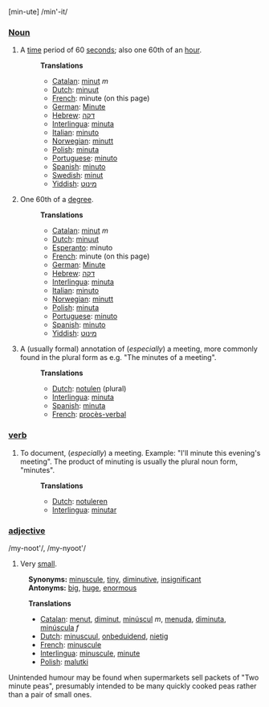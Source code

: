 [min-ute] /min'-it/

===[[Noun]]===
# A [[time]] period of 60 [[second]]s; also one 60th of an [[hour]].
#:'''Translations'''
#:*[[Catalan]]: [[minut]] ''m''
#:*[[Dutch]]: [[minuut]]
#:*[[French]]: minute (on this page)
#:*[[German]]: [[Minute]]
#:*[[Hebrew]]: [[דקה]]
#:*[[Interlingua]]: [[minuta]]
#:*[[Italian]]: [[minuto]]
#:*[[Norwegian]]: [[minutt]]
#:*[[Polish]]: [[minuta]]
#:*[[Portuguese]]: [[minuto]]
#:*[[Spanish]]: [[minuto]]
#:*[[Swedish]]: [[minut]]
#:*[[Yiddish]]: [[מינוט]]
# One 60th of a [[degree]].
#:'''Translations'''
#:*[[Catalan]]: [[minut]] ''m''
#:*[[Dutch]]: [[minuut]]
#:*[[Esperanto]]: minuto
#:*[[French]]: minute (on this page)
#:*[[German]]: [[Minute]]
#:*[[Hebrew]]: [[דקה]]
#:*[[Interlingua]]: [[minuta]]
#:*[[Italian]]: [[minuto]]
#:*[[Norwegian]]: [[minutt]]
#:*[[Polish]]: [[minuta]]
#:*[[Portuguese]]: [[minuto]]
#:*[[Spanish]]: [[minuto]]
#:*[[Yiddish]]: [[מינוט]]
# A (usually formal) annotation of (''especially'') a meeting, more commonly found in the plural form as e.g. "The minutes of a meeting".
#:'''Translations'''
#:*[[Dutch]]: [[notulen]] (plural)
#:*[[Interlingua]]: [[minuta]]
#:*[[Spanish]]: [[minuta]]
#:*[[French]]: [[procès-verbal]]

===[[verb]]===
# To document, (''especially'') a meeting. Example: "I'll minute this evening's meeting". The product of minuting is usually the plural noun form, "minutes".
#:'''Translations'''
#:*[[Dutch]]: [[notuleren]]
#:*[[Interlingua]]: [[minutar]]


===[[adjective]]===
/my-noot'/, /my-nyoot'/
# Very [[small]]. 
:'''Synonyms:''' [[minuscule]], [[tiny]], [[diminutive]], [[insignificant]] 
:'''Antonyms:''' [[big]], [[huge]], [[enormous]]

:'''Translations'''
:*[[Catalan]]: [[menut]], [[diminut]], [[minúscul]] ''m'', [[menuda]], [[diminuta]], [[minúscula]] ''f''
:*[[Dutch]]: [[minuscuul]], [[onbeduidend]], [[nietig]]
:*[[French]]: [[minuscule]]
:*[[Interlingua]]: [[minuscule]], [[minute]]
:*[[Polish]]: [[malutki]]

Unintended humour may be found when supermarkets sell packets of "Two minute peas", presumably intended to be many quickly cooked peas rather than a pair of small ones.
